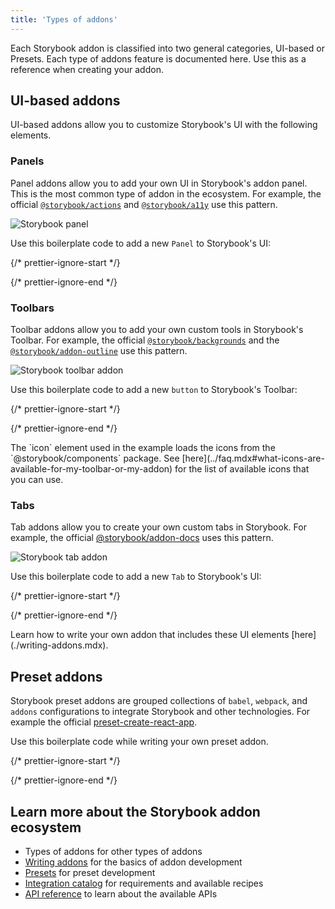 ```yaml
---
title: 'Types of addons'
---
```


Each Storybook addon is classified into two general categories, UI-based or Presets. Each type of addons feature is documented here. Use this as a reference when creating your addon.

## UI-based addons

UI-based addons allow you to customize Storybook's UI with the following elements.

### Panels

Panel addons allow you to add your own UI in Storybook's addon panel. This is the most common type of addon in the ecosystem. For example, the official [`@storybook/actions`](../essentials/actions.mdx) and [`@storybook/a11y`](https://github.com/storybookjs/storybook/tree/next/code/addons/a11y) use this pattern.

![Storybook panel](./storybook-panel.png)

Use this boilerplate code to add a new `Panel` to Storybook's UI:

{/* prettier-ignore-start */}

<CodeSnippets path="storybook-addon-panel-example.md" />

{/* prettier-ignore-end */}

### Toolbars

Toolbar addons allow you to add your own custom tools in Storybook's Toolbar. For example, the official [`@storybook/backgrounds`](../essentials/backgrounds.mdx) and the [`@storybook/addon-outline`](../essentials/measure-and-outline.mdx#outline-addon) use this pattern.

![Storybook toolbar addon](./storybook-toolbar.png)

Use this boilerplate code to add a new `button` to Storybook's Toolbar:

{/* prettier-ignore-start */}

<CodeSnippets path="storybook-addon-toolbar-example.md" />

{/* prettier-ignore-end */}

<Callout variant="info">
  The `icon` element used in the example loads the icons from the `@storybook/components` package. See [here](../faq.mdx#what-icons-are-available-for-my-toolbar-or-my-addon) for the list of available icons that you can use.
</Callout>

### Tabs

Tab addons allow you to create your own custom tabs in Storybook. For example, the official [@storybook/addon-docs](../writing-docs/index.mdx) uses this pattern.

![Storybook tab addon](./storybook-tab.png)

Use this boilerplate code to add a new `Tab` to Storybook's UI:

{/* prettier-ignore-start */}

<CodeSnippets path="storybook-addon-tab-example.md" />

{/* prettier-ignore-end */}

<Callout variant="info">
  Learn how to write your own addon that includes these UI elements [here](./writing-addons.mdx).
</Callout>

## Preset addons

Storybook preset addons are grouped collections of `babel`, `webpack`, and `addons` configurations to integrate Storybook and other technologies. For example the official [preset-create-react-app](https://github.com/storybookjs/presets/tree/master/packages/preset-create-react-app).

Use this boilerplate code while writing your own preset addon.

{/* prettier-ignore-start */}

<CodeSnippets path="storybook-preset-full-config-object.md" />

{/* prettier-ignore-end */}

## Learn more about the Storybook addon ecosystem

* Types of addons for other types of addons
* [Writing addons](./writing-addons.mdx) for the basics of addon development
* [Presets](./writing-presets.mdx) for preset development
* [Integration catalog](./integration-catalog.mdx) for requirements and available recipes
* [API reference](./addons-api.mdx) to learn about the available APIs
